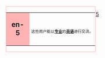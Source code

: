 <div style="float:left;border:solid #FFB3B3 1px;margin:1px">

{| cellspacing="0" style="width:238px;background:#FFE0E8"
|-----
| style="width:45px;height:45px;background:#FFB3B3;text-align:center;font-size:14pt" | '''en-5'''
| style="font-size:8pt;padding:4pt;line-height:1.25em" | {{lang|en|These users are able to contribute with a '''[[:Category:en-5_使用者|professional]]''' level of '''[[:Category:en_使用者|English]]'''.}}<br/>这些用户能以'''[[:Category:En-5_使用者|专业]]'''的'''[[:Category:en_使用者|英语]]'''进行交流。
|}</div>
{{Commonscat|User en-5}}

[[Category:En_使用者|5]]